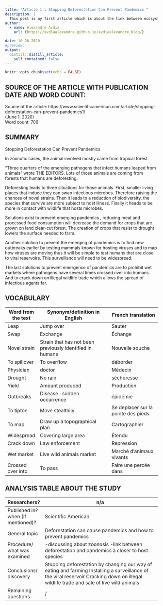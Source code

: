 ```yaml
---
title: "Article 1 : Stopping Deforestation Can Prevent Pandemics "
description: |
  This post is my first article which is about the link between ecosystems and pandemics.
author:
  - name: Alexandre Avdia
    url: {https://avdiaalexandre.github.io/avdiaalexandre_blog/}

date: 10-26-2020
#preview: 
output:
  distill::distill_article: 
    self_contained: false
---
```


```r
knitr::opts_chunk$set(echo = FALSE)
```
## SOURCE OF THE ARTICLE WITH PUBLICATION DATE AND WORD COUNT:

Source of the article: https://www.scientificamerican.com/article/stopping-deforestation-can-prevent-pandemics1/  
(June 1, 2020)  
Word count: 706

## SUMMARY 

Stopping Deforestation Can Prevent Pandemics

In zoonotic cases, the animal involved mostly came from tropical forest.

“Three quarters of the emerging pathogens that infect humans leaped from animals” wrote THE EDITORS. Lots of those animals are coming from forests that humans are deforesting.

Deforesting leads to three situations for those animals. First, smaller living places that induce they can swap infectious microbes. Therefore raising the chances of novel strains. Then it leads to a reduction of biodiversity, the species that survive are more subject to host illness. Finally it heads to be more in contact with wildlife that hosts microbes.

Solutions exist to prevent emerging pandemics , reducing meat and processed food consumption will decrease the demand for crops that are grown on land clear-cut forest. The creation of crops that resist to drought lowers the surface needed to farm.

Another solution to prevent the emerging of pandemics is to find new outbreaks earlier by testing mammals known for hosting viruses and to map how viruses are moving thus it will be simple to test humans that are close to viral reservoirs. This surveillance will need to be widespread.

The last solutions to prevent emergence of pandemics are to prohibit wet markets where pathogens have several times crossed over into humans. And to crack down on illegal wildlife trade which allows the spread of infectious agents far.

## VOCABULARY
  
|     Word   from the text    |     Synonym/definition   in English                               |     French   translation                     |
|-----------------------------|-------------------------------------------------------------------|----------------------------------------------|
|     Leap                    |     Jump over                                                     |     Sauter                                   |
|     Swap                    |     Exchange                                                      |     Échange                                  |
|     Novel  strain           |     Strain that has not   been previously identified in humans    |     Nouvelle souche                          |
|     To spillover            |     To overflow                                                   |     déborder                                 |
|     Physician               |     doctor                                                        |     Médecin                                  |
|     Drought                 |     No rain                                                       |     sécheresse                               |
|     Yield                   |     Amount produced                                               |     Production                               |
|     Outbreaks               |     Disease : sudden   occurrence                                 |     épidémie                                 |
|     To tiptoe               |     Move stealthily                                               |     Se deplacer   sur la pointe des pieds    |
|     To map                  |     Draw up a topographical   plan                                |     Cartographier                            |
|     Widespread              |     Covering large area                                           |     Étendu                                   |
|     Crack down              |     Law enforcement                                               |     Repression                               |
|     Wet market              |     Live wild animals   market                                    |     Marché d’animaux vivants                 |
|     Crossed over into       |     To pass                                                       |     Faire une percée dans                    |

## ANALYSIS TABLE ABOUT THE STUDY
  
|     Researchers?                            |      n/a                                                                                                                                                                                                     |
|---------------------------------------------|--------------------------------------------------------------------------------------------------------------------------------------------------------------------------------------------------------------|
|     Published in? when   (if mentioned)?    |     Scientific   American                                                                                                                                                                                    |
|     General topic                           |     Deforestation can cause pandemics and   how to prevent pandemics                                                                                                                                         |
|     Procedure/     what was examined        |     -discussing about zoonosis      -link between deforestation and   pandemics à   closer to host species                                                                                                   |
|     Conclusions/   discovery                |     Stopping deforestation by changing our   way of eating and farming     Installing a surveillance of  the viral reservoir      Cracking down on illegal wildlife trade   and sale of live wild animals    |
|     Remaining questions                     |     /                                                                                                                                                                                                        |

